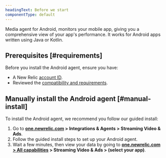 ```yaml
---
headingText: Before we start
componentType: default
---
```


Media agent for Android, monitors your mobile app, giving you a comprehensive view of your app's performance. It works for Android apps written using Java or Kotlin.

## Prerequisites [#requirements]

Before you install the Android agent, ensure you have:

- A New Relic [account ID](/docs/accounts/accounts-billing/account-setup/account-id).
- Reviewed the [compatibility and requirements](/docs/streaming-video-&-ads/installation/mobile/android/android-compatibility-and-requirement).

## Manually install the Android agent [#manual-install]

To install the Android agent, we recommend you follow our guided install:

1. Go to <DNT>**[one.newrelic.com](https://one.newrelic.com) > Integrations & Agents > Streaming Video & Ads**</DNT>.
2. Follow the guided install steps to set up your Android agent.
3. Wait a few minutes, then view your data by going to <DNT>**[one.newrelic.com > All capabilities](https://one.newrelic.com/all-capabilities) > Streaming Video & Ads > (select your app)**</DNT>.
